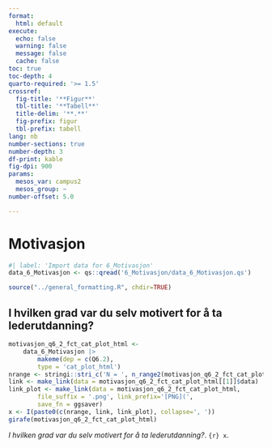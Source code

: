 ```yaml
---
format:
  html: default
execute:
  echo: false
  warning: false
  message: false
  cache: false
toc: true
toc-depth: 4
quarto-required: '>= 1.5'
crossref:
  fig-title: '**Figur**'
  tbl-title: '**Tabell**'
  title-delim: '**.**'
  fig-prefix: figur
  tbl-prefix: tabell
lang: nb
number-sections: true
number-depth: 3
df-print: kable
fig-dpi: 900
params:
  mesos_var: campus2
  mesos_group: ~
number-offset: 5.0

---
```

# Motivasjon
```r
#| label: 'Import data for 6_Motivasjon'
data_6_Motivasjon <- qs::qread('6_Motivasjon/data_6_Motivasjon.qs')
```
```r
source("../general_formatting.R", chdir=TRUE)
```

## I hvilken grad var du selv motivert for å ta lederutdanning?{#sec-I-hvilken-grad-var-du-selv-motivert-for-a-ta-lederutdanning--29}


::: {#fig-motivasjon-q6-2-fct-cat-plot-html}

```r
motivasjon_q6_2_fct_cat_plot_html <-
	data_6_Motivasjon |>
		makeme(dep = c(Q6.2),
		type = 'cat_plot_html')
nrange <- stringi::stri_c('N = ', n_range2(motivasjon_q6_2_fct_cat_plot_html[[1]]))
link <- make_link(data = motivasjon_q6_2_fct_cat_plot_html[[1]]$data)
link_plot <- make_link(data = motivasjon_q6_2_fct_cat_plot_html,
		file_suffix = '.png', link_prefix='[PNG](',
		save_fn = ggsaver)
x <- I(paste0(c(nrange, link, link_plot), collapse=', '))
girafe(motivasjon_q6_2_fct_cat_plot_html)
```

_I hvilken grad var du selv motivert for å ta lederutdanning?_. `{r} x`.

:::
